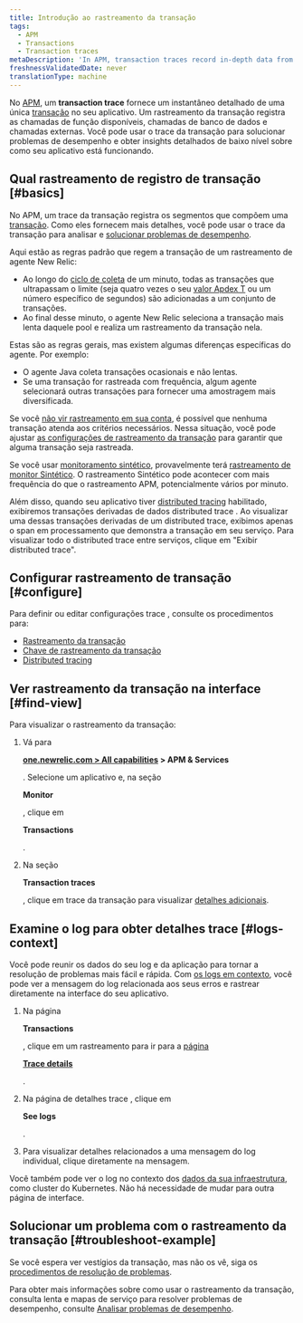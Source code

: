 ```yaml
---
title: Introdução ao rastreamento da transação
tags:
  - APM
  - Transactions
  - Transaction traces
metaDescription: 'In APM, transaction traces record in-depth data from your application''s slowest HTTP requests and database queries.'
freshnessValidatedDate: never
translationType: machine
---
```


No [APM](/docs/apm/new-relic-apm), um <DoNotTranslate>**transaction trace**</DoNotTranslate> fornece um instantâneo detalhado de uma única [transação](/docs/apm/transactions/intro-transactions/transactions-new-relic-apm) no seu aplicativo. Um rastreamento da transação registra as chamadas de função disponíveis, chamadas de banco de dados e chamadas externas. Você pode usar o trace da transação para solucionar problemas de desempenho e obter insights detalhados de baixo nível sobre como seu aplicativo está funcionando.

## Qual rastreamento de registro de transação [#basics]

No APM, um trace da transação registra os segmentos que compõem uma [transação](/docs/apm/transactions/intro-transactions/transactions-new-relic-apm). Como eles fornecem mais detalhes, você pode usar o trace da transação para analisar e [solucionar problemas de desempenho](#troubleshoot-example).

Aqui estão as regras padrão que regem a transação de um rastreamento de agente New Relic:

* Ao longo do [ciclo de coleta](/docs/new-relic-solutions/get-started/glossary/#harvest-cycle) de um minuto, todas as transações que ultrapassam o limite (seja quatro vezes o seu [valor Apdex T](/docs/apm/new-relic-apm/apdex/apdex-measuring-user-satisfaction) ou um número específico de segundos) são adicionadas a um conjunto de transações.
* Ao final desse minuto, o agente New Relic seleciona a transação mais lenta daquele pool e realiza um rastreamento da transação nela.

Estas são as regras gerais, mas existem algumas diferenças específicas do agente. Por exemplo:

* O agente Java coleta transações ocasionais e não lentas.
* Se uma transação for rastreada com frequência, algum agente selecionará outras transações para fornecer uma amostragem mais diversificada.

Se você [não vir rastreamento em sua conta](/docs/apm/transactions/transaction-traces/troubleshooting-not-seeing-transaction-traces), é possível que nenhuma transação atenda aos critérios necessários. Nessa situação, você pode ajustar [as configurações de rastreamento da transação](/docs/apm/transactions/transaction-traces/configure-transaction-traces) para garantir que alguma transação seja rastreada.

Se você usar [monitoramento sintético](/docs/synthetics/new-relic-synthetics/getting-started/new-relic-synthetics), provavelmente terá [rastreamento de monitor Sintético](/docs/synthetics/new-relic-synthetics/using-monitors/collect-synthetic-transaction-traces). O rastreamento Sintético pode acontecer com mais frequência do que o rastreamento APM, potencialmente vários por minuto.

Além disso, quando seu aplicativo tiver [distributed tracing](/docs/distributed-tracing/concepts/introduction-distributed-tracing) habilitado, exibiremos transações derivadas de dados distributed trace . Ao visualizar uma dessas transações derivadas de um distributed trace, exibimos apenas o span em processamento que demonstra a transação em seu serviço. Para visualizar todo o distributed trace entre serviços, clique em "Exibir distributed trace".

## Configurar rastreamento de transação [#configure]

Para definir ou editar configurações trace , consulte os procedimentos para:

* [Rastreamento da transação](/docs/apm/transactions/transaction-traces/configure-transaction-traces)
* [Chave de rastreamento da transação](/docs/apm/transactions/transaction-traces/configure-transaction-traces#key-txns)
* [Distributed tracing](/docs/distributed-tracing/concepts/quick-start)

## Ver rastreamento da transação na interface [#find-view]

Para visualizar o rastreamento da transação:

1. Vá para

   <DoNotTranslate>**[one.newrelic.com > All capabilities](https://one.newrelic.com/all-capabilities) > APM & Services**</DoNotTranslate>

   . Selecione um aplicativo e, na seção

   <DoNotTranslate>**Monitor**</DoNotTranslate>

   , clique em

   <DoNotTranslate>**Transactions**</DoNotTranslate>

   .

2. Na seção

   <DoNotTranslate>**Transaction traces**</DoNotTranslate>

   , clique em trace da transação para visualizar [detalhes adicionais](/docs/apm/transactions/transaction-traces/transaction-traces-summary-page).

## Examine o log para obter detalhes trace [#logs-context]

Você pode reunir os dados do seu log e da aplicação para tornar a resolução de problemas mais fácil e rápida. Com [os logs em contexto](/docs/logs/logs-context/configure-logs-context-apm-agents/), você pode ver a mensagem do log relacionada aos seus erros e rastrear diretamente na interface do seu aplicativo.

1. Na página

   <DoNotTranslate>**Transactions**</DoNotTranslate>

   , clique em um rastreamento para ir para a [página](/docs/apm/transactions/transaction-traces/transaction-traces-trace-details-page)

   <DoNotTranslate>[**Trace details**](/docs/apm/transactions/transaction-traces/transaction-traces-trace-details-page)</DoNotTranslate>

   [ ](/docs/apm/transactions/transaction-traces/transaction-traces-trace-details-page).

2. Na página de detalhes trace , clique em

   <DoNotTranslate>**See logs**</DoNotTranslate>

   .

3. Para visualizar detalhes relacionados a uma mensagem do log individual, clique diretamente na mensagem.

Você também pode ver o log no contexto dos [dados da sua infraestrutura](/docs/logs/forward-logs/forward-your-logs-using-infrastructure-agent/), como cluster do Kubernetes. Não há necessidade de mudar para outra página de interface.

## Solucionar um problema com o rastreamento da transação [#troubleshoot-example]

Se você espera ver vestígios da transação, mas não os vê, siga os [procedimentos de resolução de problemas](/docs/apm/transactions/transaction-traces/troubleshooting-not-seeing-transaction-traces).

Para obter mais informações sobre como usar o rastreamento da transação, consulta lenta e mapas de serviço para resolver problemas de desempenho, consulte [Analisar problemas de desempenho](/docs/apm/applications-menu/features/analyze-database-instance-level-performance-issues).